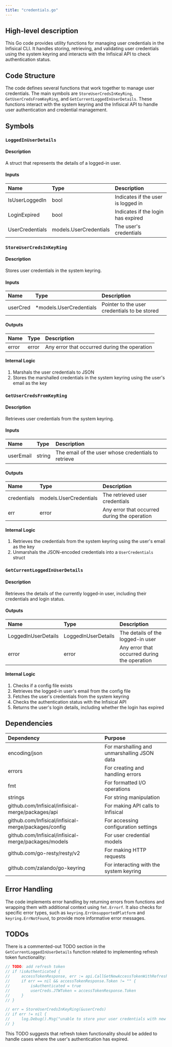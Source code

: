 ```yaml
---
title: "credentials.go"
---
```


## High-level description
This Go code provides utility functions for managing user credentials in the Infisical CLI. It handles storing, retrieving, and validating user credentials using the system keyring and interacts with the Infisical API to check authentication status.

## Code Structure
The code defines several functions that work together to manage user credentials. The main symbols are `StoreUserCredsInKeyRing`, `GetUserCredsFromKeyRing`, and `GetCurrentLoggedInUserDetails`. These functions interact with the system keyring and the Infisical API to handle user authentication and credential management.

## Symbols

### `LoggedInUserDetails`
#### Description
A struct that represents the details of a logged-in user.

#### Inputs
| Name | Type | Description |
|:-----|:-----|:------------|
| IsUserLoggedIn | bool | Indicates if the user is logged in |
| LoginExpired | bool | Indicates if the login has expired |
| UserCredentials | models.UserCredentials | The user's credentials |

### `StoreUserCredsInKeyRing`
#### Description
Stores user credentials in the system keyring.

#### Inputs
| Name | Type | Description |
|:-----|:-----|:------------|
| userCred | *models.UserCredentials | Pointer to the user credentials to be stored |

#### Outputs
| Name | Type | Description |
|:-----|:-----|:------------|
| error | error | Any error that occurred during the operation |

#### Internal Logic
1. Marshals the user credentials to JSON
2. Stores the marshalled credentials in the system keyring using the user's email as the key

### `GetUserCredsFromKeyRing`
#### Description
Retrieves user credentials from the system keyring.

#### Inputs
| Name | Type | Description |
|:-----|:-----|:------------|
| userEmail | string | The email of the user whose credentials to retrieve |

#### Outputs
| Name | Type | Description |
|:-----|:-----|:------------|
| credentials | models.UserCredentials | The retrieved user credentials |
| err | error | Any error that occurred during the operation |

#### Internal Logic
1. Retrieves the credentials from the system keyring using the user's email as the key
2. Unmarshals the JSON-encoded credentials into a `UserCredentials` struct

### `GetCurrentLoggedInUserDetails`
#### Description
Retrieves the details of the currently logged-in user, including their credentials and login status.

#### Outputs
| Name | Type | Description |
|:-----|:-----|:------------|
| LoggedInUserDetails | LoggedInUserDetails | The details of the logged-in user |
| error | error | Any error that occurred during the operation |

#### Internal Logic
1. Checks if a config file exists
2. Retrieves the logged-in user's email from the config file
3. Fetches the user's credentials from the system keyring
4. Checks the authentication status with the Infisical API
5. Returns the user's login details, including whether the login has expired

## Dependencies
| Dependency | Purpose |
|:-----------|:--------|
| encoding/json | For marshalling and unmarshalling JSON data |
| errors | For creating and handling errors |
| fmt | For formatted I/O operations |
| strings | For string manipulation |
| github.com/Infisical/infisical-merge/packages/api | For making API calls to Infisical |
| github.com/Infisical/infisical-merge/packages/config | For accessing configuration settings |
| github.com/Infisical/infisical-merge/packages/models | For user credential models |
| github.com/go-resty/resty/v2 | For making HTTP requests |
| github.com/zalando/go-keyring | For interacting with the system keyring |

## Error Handling
The code implements error handling by returning errors from functions and wrapping them with additional context using `fmt.Errorf`. It also checks for specific error types, such as `keyring.ErrUnsupportedPlatform` and `keyring.ErrNotFound`, to provide more informative error messages.

## TODOs
There is a commented-out TODO section in the `GetCurrentLoggedInUserDetails` function related to implementing refresh token functionality:

```go
// TODO: add refresh token
// if !isAuthenticated {
//     accessTokenResponse, err := api.CallGetNewAccessTokenWithRefreshToken(httpClient, userCreds.RefreshToken)
//     if err == nil && accessTokenResponse.Token != "" {
//         isAuthenticated = true
//         userCreds.JTWToken = accessTokenResponse.Token
//     }
// }

// err = StoreUserCredsInKeyRing(&userCreds)
// if err != nil {
//     log.Debug().Msg("unable to store your user credentials with new access token")
// }
```

This TODO suggests that refresh token functionality should be added to handle cases where the user's authentication has expired.